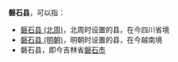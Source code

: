 '''磐石县'''，可以指：

*[[磐石县_(北周)|磐石县 (北周)]]，北周时设置的县，在今四川省境
*[[磐石县_(明朝)|磐石县 (明朝)]]，明朝时设置的县，在今越南境
*磐石县，即今吉林省[[磐石市|磐石市]]

{{Disambig|P|Cat=三字中国县名消歧义}}